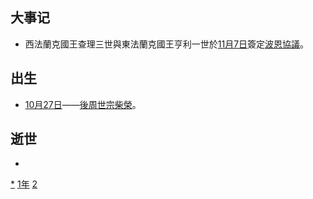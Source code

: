 {{yearTOC|921|南吴'''[[武义_(南吳)|武义]]三年'''，'''[[顺义_(南吳)|顺义]]元年'''；（晋、岐）'''[[天祐_(唐朝)|天祐]]十六年'''；后梁（吴越、闽）'''[[贞明_(後梁)|贞明]]七年'''，'''[[龙德|龙德]]元年'''；前蜀'''[[乾德_(前蜀)|-{乾德}-]]三年'''；于阗'''[[同慶_(于闐)|同慶]]十年'''；契丹'''[[神册|神册]]六年'''；南汉'''[[乾亨_(南漢)|-{乾亨}-]]五年'''；王氏高丽'''[[天授_(高麗)|天授]]四年'''；日本'''[[延喜|延喜]]二十一年'''}}

== 大事记 ==
* 西法蘭克國王查理三世與東法蘭克國王亨利一世於[[11月7日|11月7日]]簽定[[波恩協議|波恩協議]]。

== 出生 ==
* [[10月27日|10月27日]]——[[後周世宗|後周世宗]][[柴榮|柴榮]]。

== 逝世 ==
{{Wikisource year mention}}
*

[[Category:921年|*]]
[[Category:920年代|1年]]
[[Category:10世纪各年|2]]